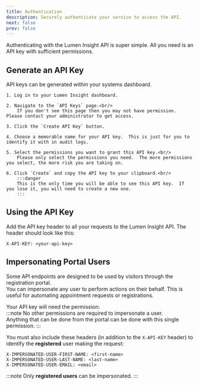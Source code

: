 ```yaml
---
title: Authentication
description: Securely authenticate your service to access the API.
next: false
prev: false
---
```





Authenticating with the Lumen Insight API is super simple.  All you need is an API key with sufficient permissions.


## Generate an API Key
API keys can be generated within your systems dashboard.
<Steps>

    1. Log in to your Lumen Insight dashboard.

    2. Navigate to the `API Keys` page.<br/>
        If you don't see this page then you may not have permission.  Please contact your administrator to get access.
    
    3. Click the `Create API Key` button.

    4. Choose a memorable name for your API key.  This is just for you to identify it with in audit logs.

    5. Select the permissions you want to grant this API key.<br/>
        Please only select the permissions you need.  The more permissions you select, the more risk you are taking on.

    6. Click `Create` and copy the API key to your clipboard.<br/>
        :::danger
        This is the only time you will be able to see this API key.  If you lose it, you will need to create a new one.
        :::

</Steps>


## Using the API Key
Add the API key header to all your requests to the Lumen Insight API.  The header should look like this:
```http
X-API-KEY: <your-api-key>
```


## Impersonating Portal Users
Some API endpoints are designed to be used by visitors through the registration portal.<br/>
You can impersonate any user to perform actions on their behalf.  This is useful for automating appointment requests or registrations.

Your API key will need the permission: <Badge text="IMPERSONATE_PORTAL_USER" variant="caution" /><br/>
:::note
No other permissions are required to impersonate a user.<br/>
Anything that can be done from the portal can be done with this single permission.
:::

You must also include these headers (in addition to the `X-API-KEY` header) to identify the **registered** user making the request:
```http
X-IMPERSONATED-USER-FIRST-NAME: <first-name>
X-IMPERSONATED-USER-LAST-NAME: <last-name>
X-IMPERSONATED-USER-EMAIL: <email>
```

:::note
Only **registered users** can be impersonated.
:::